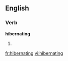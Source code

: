 
==English==

===Verb===
'''hibernating'''

# {{present participle of|[[hibernate]]}}

[[fr:hibernating]]
[[vi:hibernating]]